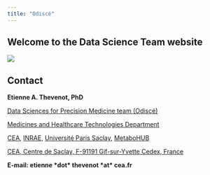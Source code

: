 ```yaml
---
title: "Odiscé"
---
```


## Welcome to the Data Science Team website

![](images/odisce.png)

## Contact

**Etienne A. Thevenot, PhD**

[Data Sciences for Precision Medicine team (Odiscé)](https://odisce.github.io/)

[Medicines and Healthcare Technologies Department](http://joliot.cea.fr/drf/joliot/en/Pages/research_entities/medicines_healthcare_technologies.aspx)

[CEA](http://www.cea.fr/english), [INRAE](https://www.inrae.fr/en), [Université Paris Saclay](https://www.universite-paris-saclay.fr/en), [MetaboHUB](http://www.metabohub.fr/home.html)

[CEA, Centre de Saclay, F-91191 Gif-sur-Yvette Cedex, France](http://www.cea.fr/Documents/plans-des-centres/cea_saclay_map.pdf)

**E-mail: etienne \*dot\* thevenot \*at\* cea.fr**

